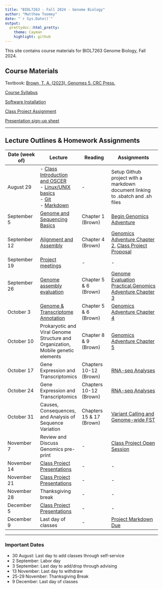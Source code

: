 ```yaml
---
title: "BIOL7263 - Fall 2024 - Genome Biology"
author: "Matthew Toomey"
date: "`r Sys.Date()`"
output:
  prettydoc::html_pretty:
    theme: Cayman
    highlight: github
---
```


This site contains course materials for BIOL7263 Genome Biology, Fall 2024.

## Course Materials

Textbook: [Brown, T. A. (2023). Genomes 5. CRC Press.](https://www.routledge.com/Genomes-5/Brown/p/book/9780367674076)

[Course Syllabus](CourseMaterials/CourseSyllabus.html) 

[Software Installation](CourseMaterials/InstallationInstructions.html)

[Class Project Assignment](Assignments/ProjectAssignment.html) 

[Presentation sign-up sheet](https://docs.google.com/spreadsheets/d/1DVq0VemQlcY2oDZhtWaNZmfGDkfdZXTkxrJdSCjfZn8/edit?usp=sharing)

___

## Lecture Outlines & Homework Assignments

Date (week of)  | Lecture | Reading | Assignments
------------- |----------- | ------------- | ------------- 
August 29  | - [Class Introduction and OSCER](https://github.com/mbtoomey/genome_biology_FA24/blob/main/CourseMaterials/OSCER.md)<br/> - [Linux/UNIX basics](Lessons/Shell_Navigation.html)<br/> - [Git](https://github.com/mbtoomey/genome_biology_FA24/blob/main/Lessons/Lesson2.md)<br/> - [Markdown](https://github.com/mbtoomey/genome_biology_FA24/blob/main/Lessons/Lesson3.md) | - | Setup Github project with a markdown document linking to .sbatch and .sh files
September 5  | [Genome and Sequencing Basics](https://github.com/mbtoomey/genome_biology_FA24/blob/main/Lessons/Lecture1_Genome_and_Sequencing_Basics.pdf) | Chapter 1 (Brown) | [Begin Genomics Adventure](https://github.com/mbtoomey/genomics_adventure)  
September 12  | [Alignment and Assembly](https://github.com/mbtoomey/genome_biology_FA24/blob/main/Lessons/Lecture2_Alignment_and_Assembly.pdf)  | Chapter 4 (Brown) | [Genomics Adventure Chapter 2](https://github.com/mbtoomey/genomics_adventure/blob/release/chapter_2/task_1.md), [Class Project Proposal](Assignments/ProjectAssignment.html)  
September 19  | [Project meetings](https://docs.google.com/spreadsheets/d/1DVq0VemQlcY2oDZhtWaNZmfGDkfdZXTkxrJdSCjfZn8/edit?usp=sharing) | - | -
September 26  | [Genome assembly evaluation](https://github.com/mbtoomey/genome_biology_FA24/blob/main/Lessons/Lecture3_Genome_Assembly_Evaluation.pdf) | Chapter 5 & 6 (Brown) | [Genome Evaluation Practical](https://github.com/mbtoomey/genome_biology_FA24/blob/main/Lessons/Genome_Eval.md),[Genomics Adventure Chapter 3](https://github.com/mbtoomey/genomics_adventure/blob/release/chapter_3/task_1.md)
October 3 | [Genome & Transcriptome Annotation](https://github.com/mbtoomey/genome_biology_FA24/blob/main/Lessons/annotation.md) | Chapter 5 & 6 (Brown) | [Genomics Adventure Chapter 4](https://github.com/mbtoomey/genomics_adventure/blob/release/chapter_4/task_1.md)
October 10 | Prokaryotic and Viral Genome Structure and Organization, Mobile genetic elements | Chapter 8 & 9 (Brown) | [Genomics Adventure Chapter 5](https://github.com/mbtoomey/genomics_adventure/blob/release/chapter_5/task_1.md)
October 17  | Gene Expression and Transcriptomics | Chapters 10-12 (Brown) | [RNA-seq Analyses]()
October 24  | Gene Expression and Transcriptomics | Chapters 10-12 (Brown) | [RNA-seq Analyses]()
October 31   | Causes, Consequences, and Analysis of Sequence Variation | Chapters 15 & 17 (Brown) | [Variant Calling and Genome-wide FST]()
November 7  | Review and Discuss Genomics pre-print | - | [Class Project Open Session](Assignments/ProjectAssignment.html)
November 14  | [Class Project Presentations](https://docs.google.com/spreadsheets/d/1DVq0VemQlcY2oDZhtWaNZmfGDkfdZXTkxrJdSCjfZn8/edit?usp=sharing) | - | -    
November 21  | [Class Project Presentations](https://docs.google.com/spreadsheets/d/1DVq0VemQlcY2oDZhtWaNZmfGDkfdZXTkxrJdSCjfZn8/edit?usp=sharing)  | - | -  
November 28  | Thanksgiving break | - | - 
December 5  | [Class Project Presentations](https://docs.google.com/spreadsheets/d/1DVq0VemQlcY2oDZhtWaNZmfGDkfdZXTkxrJdSCjfZn8/edit?usp=sharing)  | - | - 
December 9  | Last day of classes | - | [Project Markdown Due](Assignments/ProjectAssignment.html) 

___

### Important Dates
- 30 August: Last day to add classes through self-service
- 2 September: Labor day
- 3 September: Last day to add/drop through advising
- 13 November: Last day to withdraw
- 25-29 November: Thanksgiving Break
- 9 December: Last day of classes

